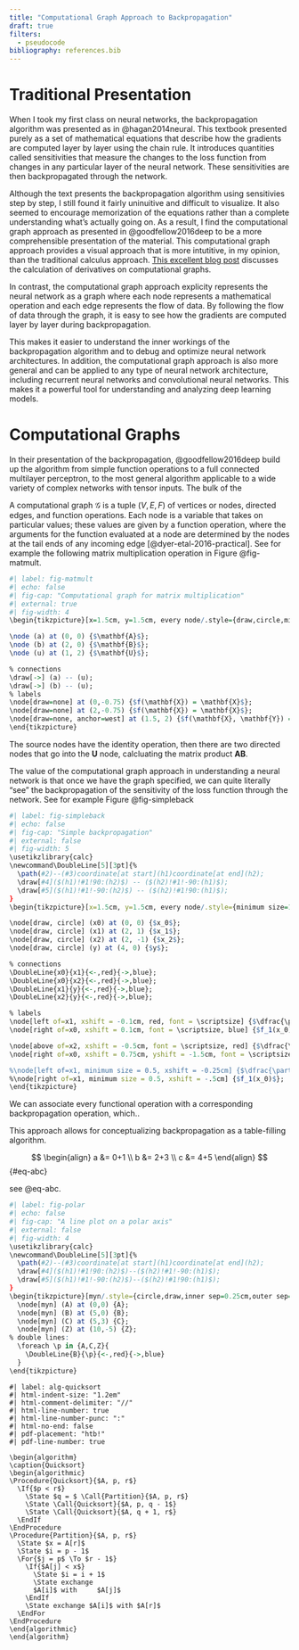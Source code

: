 ```yaml
---
title: "Computational Graph Approach to Backpropagation"
draft: true
filters:
  - pseudocode
bibliography: references.bib
---
```


# Traditional Presentation

When I took my first class on neural networks, the backpropagation algorithm was presented as in @hagan2014neural. This textbook presented purely as a set of mathematical equations that describe how the gradients are computed layer by layer using the chain rule. It introduces quantities called sensitivities that measure the changes to the loss function from changes in any particular layer of the neural network. These sensitivities are then backpropagated through the network.

Although the text presents the backpropagation algorithm using sensitivies step by step, I still found it fairly uninuitive and difficult to visualize. It also seemed to encourage memorization of the equations rather than a complete understanding what's actually going on. As a result, I find the computational graph approach as presented in @goodfellow2016deep to be a more comprehensible presentation of the material. This computational graph approach provides a visual approach that is more intutitive, in my opinion, than the traditional calculus approach. [This excellent blog post](https://colah.github.io/posts/2015-08-Backprop/) discusses the calculation of derivatives on computational graphs.

In contrast, the computational graph approach explicity represents the neural network as a graph where each node represents a mathematical operation and each edge represents the flow of data. By following the flow of data through the graph, it is easy to see how the gradients are computed layer by layer during backpropagation.

This makes it easier to understand the inner workings of the backpropagation algorithm and to debug and optimize neural network architectures. In addition, the computational graph approach is also more general and can be applied to any type of neural network architecture, including recurrent neural networks and convolutional neural networks. This makes it a powerful tool for understanding and analyzing deep learning models.

# Computational Graphs

In their presentation of the backpropagation, @goodfellow2016deep build up the algorithm from simple function operations to a full connected multilayer perceptron, to the most general algorithm applicable to a wide variety of complex networks with tensor inputs. The bulk of the

A computational graph $\mathcal{G}$ is a tuple $(V, E, F)$ of vertices or nodes, directed edges, and function operations. Each node is a variable that takes on particular values; these values are given by a function operation, where the arguments for the function evaluated at a node are determined by the nodes at the tail ends of any incoming edge [@dyer-etal-2016-practical]. See for example the following matrix multiplication operation in Figure @fig-matmult.

```r
#| label: fig-matmult
#| echo: false
#| fig-cap: "Computational graph for matrix multiplication"
#| external: true
#| fig-width: 4
\begin{tikzpicture}[x=1.5cm, y=1.5cm, every node/.style={draw,circle,minimum size=1cm}]

\node (a) at (0, 0) {$\mathbf{A}$};
\node (b) at (2, 0) {$\mathbf{B}$};
\node (u) at (1, 2) {$\mathbf{U}$};

% connections
\draw[->] (a) -- (u);
\draw[->] (b) -- (u);
% labels
\node[draw=none] at (0,-0.75) {$f(\mathbf{X}) = \mathbf{X}$};
\node[draw=none] at (2,-0.75) {$f(\mathbf{X}) = \mathbf{X}$};
\node[draw=none, anchor=west] at (1.5, 2) {$f(\mathbf{X}, \mathbf{Y}) = \mathbf{X}\mathbf{Y}$};
\end{tikzpicture}
```

The source nodes have the identity operation, then there are two directed nodes that go into the $\mathbf{U}$ node, calcluating the matrix product $\mathbf{AB}$.

The value of the computational graph approach in understanding a neural network is that once we have the graph specified, we can quite literally "see" the backpropagation of the sensitivity of the loss function through the network. See for example Figure @fig-simpleback

```r
#| label: fig-simpleback
#| echo: false
#| fig-cap: "Simple backpropagation"
#| external: false
#| fig-width: 5
\usetikzlibrary{calc}
\newcommand\DoubleLine[5][3pt]{%
  \path(#2)--(#3)coordinate[at start](h1)coordinate[at end](h2);
  \draw[#4]($(h1)!#1!90:(h2)$) -- ($(h2)!#1!-90:(h1)$);
  \draw[#5]($(h1)!#1!-90:(h2)$) -- ($(h2)!#1!90:(h1)$);
}
\begin{tikzpicture}[x=1.5cm, y=1.5cm, every node/.style={minimum size=1cm}]

\node[draw, circle] (x0) at (0, 0) {$x_0$};
\node[draw, circle] (x1) at (2, 1) {$x_1$};
\node[draw, circle] (x2) at (2, -1) {$x_2$};
\node[draw, circle] (y) at (4, 0) {$y$};

% connections
\DoubleLine{x0}{x1}{<-,red}{->,blue};
\DoubleLine{x0}{x2}{<-,red}{->,blue};
\DoubleLine{x1}{y}{<-,red}{->,blue};
\DoubleLine{x2}{y}{<-,red}{->,blue};

% labels
\node[left of=x1, xshift = -0.1cm, red, font = \scriptsize] {$\dfrac{\partial f_1}{\partial x_0}$};
\node[right of=x0, xshift = 0.1cm, font = \scriptsize, blue] {$f_1(x_0)$};

\node[above of=x2, xshift = -0.5cm, font = \scriptsize, red] {$\dfrac{\partial f_2}{\partial x_0}$};
\node[right of=x0, xshift = 0.75cm, yshift = -1.5cm, font = \scriptsize, blue] {$f_2(x_0)$};

%\node[left of=x1, minimum size = 0.5, xshift = -0.25cm] {$\dfrac{\partial %f_2}{\partial x_1}$};
%\node[right of=x1, minimum size = 0.5, xshift = -.5cm] {$f_1(x_0)$};
\end{tikzpicture}
```

We can associate every functional operation with a corresponding backpropagation operation, which..

This approach allows for conceptualizing backpropagation as a table-filling algorithm.

$$
\begin{align}
a &= 0+1 \\
b &= 2+3 \\
c &= 4+5
\end{align}
$$ {#eq-abc}

see @eq-abc.

```r
#| label: fig-polar
#| echo: false
#| fig-cap: "A line plot on a polar axis"
#| external: false
#| fig-width: 4
\usetikzlibrary{calc}
\newcommand\DoubleLine[5][3pt]{%
  \path(#2)--(#3)coordinate[at start](h1)coordinate[at end](h2);
  \draw[#4]($(h1)!#1!90:(h2)$)--($(h2)!#1!-90:(h1)$);
  \draw[#5]($(h1)!#1!-90:(h2)$)--($(h2)!#1!90:(h1)$);
}
\begin{tikzpicture}[myn/.style={circle,draw,inner sep=0.25cm,outer sep=3pt}]
  \node[myn] (A) at (0,0) {A};
  \node[myn] (B) at (5,0) {B};
  \node[myn] (C) at (5,3) {C};
  \node[myn] (Z) at (10,-5) {Z};
% double lines:
  \foreach \p in {A,C,Z}{
    \DoubleLine{B}{\p}{<-,red}{->,blue}
  }
\end{tikzpicture}
```

``` pseudocode
#| label: alg-quicksort
#| html-indent-size: "1.2em"
#| html-comment-delimiter: "//"
#| html-line-number: true
#| html-line-number-punc: ":"
#| html-no-end: false
#| pdf-placement: "htb!"
#| pdf-line-number: true

\begin{algorithm}
\caption{Quicksort}
\begin{algorithmic}
\Procedure{Quicksort}{$A, p, r$}
  \If{$p < r$}
    \State $q = $ \Call{Partition}{$A, p, r$}
    \State \Call{Quicksort}{$A, p, q - 1$}
    \State \Call{Quicksort}{$A, q + 1, r$}
  \EndIf
\EndProcedure
\Procedure{Partition}{$A, p, r$}
  \State $x = A[r]$
  \State $i = p - 1$
  \For{$j = p$ \To $r - 1$}
    \If{$A[j] < x$}
      \State $i = i + 1$
      \State exchange
      $A[i]$ with     $A[j]$
    \EndIf
    \State exchange $A[i]$ with $A[r]$
  \EndFor
\EndProcedure
\end{algorithmic}
\end{algorithm}
```

